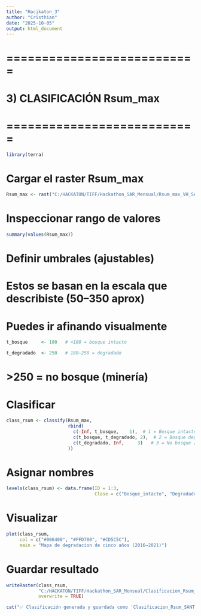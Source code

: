 ---
title: "Hacjkaton_3"
author: "Cristhian"
date: "2025-10-05"
output: html_document
---

# ===========================
# 3) CLASIFICACIÓN Rsum_max
# ===========================


```{r}
library(terra)
```

# Cargar el raster Rsum_max


```{r}
Rsum_max <- rast("C:/HACKATON/TIFF/Hackathon_SAR_Mensual/Rsum_max_VH_SANTAROSA.tif")
```

# Inspeccionar rango de valores


```{r}
summary(values(Rsum_max))
```

# Definir umbrales (ajustables)
# Estos se basan en la escala que describiste (50–350 aprox)
# Puedes ir afinando visualmente

```{r}
t_bosque     <- 100   # <180 = bosque intacto
```

```{r}
t_degradado  <- 250   # 180–250 = degradado
```


# >250 = no bosque (minería)

# Clasificar

```{r}
class_rsum <- classify(Rsum_max,
                       rbind(
                         c(-Inf, t_bosque,    1),  # 1 = Bosque intacto
                         c(t_bosque, t_degradado, 2),  # 2 = Bosque degradado
                         c(t_degradado, Inf,     3)   # 3 = No bosque / minería
                       ))
```

# Asignar nombres


```{r}
levels(class_rsum) <- data.frame(ID = 1:3,
                                 Clase = c("Bosque_intacto", "Degradado", "No_bosque"))
```

# Visualizar

```{r}
plot(class_rsum,
     col = c("#006400", "#FFD700", "#CD5C5C"),
     main = "Mapa de degradacion de cinco años (2016–2021)")
```


# Guardar resultado

```{r}
writeRaster(class_rsum,
            "C:/HACKATON/TIFF/Hackathon_SAR_Mensual/Clasificacion_Rsum_SANTAROSA.tif",
            overwrite = TRUE)
```

```{r}
cat("✅ Clasificación generada y guardada como 'Clasificacion_Rsum_SANTAROSA.tif'\n")
```
































































